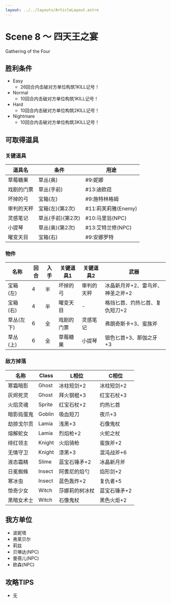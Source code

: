 ```yaml
---
layout: ../../layouts/ArticleLayout.astro
---
```

# Scene 8 ～ 四天王之宴  

Gathering of the Four

## 胜利条件 

- Easy
  - 26回合内击破对方单位构筑1KILL记号！
- Normal
  - 10回合内击破对方单位构筑1KILL记号！
- Hard
  - 10回合内击破对方单位构筑2KILL记号！
- Nightmare
  - 10回合内击破对方单位构筑3KILL记号！

## 可取得道具 

### 关键道具

|道具名|条件|用途|
|---|---|---|
|草莓糖果|草丛(奥)|#9:妮娜|
|戏剧的门票|草丛(手前)|#13:迪欧菈|
|坏掉的弓|宝箱(左)|#9:施特林格姆|
|审判的天秤|宝箱(左)(第2次)|#11:莉芙莉雅(Enemy)|
|灵感笔记|草丛(手前)(第2次)|#10:马里翁(NPC)|
|小提琴|草丛(奥)(第2次)|#13:艾特兰修(NPC)|
|曜变天目|宝箱(右)|#9:安娜罗特|

### 物件

|名称|回合|入手|关键道具1|关键道具2|武器|
|---|---|---|---|---|---|
|宝箱(左)|4|半|坏掉的弓|审判的天秤|冰晶新月斧+2、雷鸟斧、神圣之斧+2|
|宝箱(右)|4|半|曜变天目|-|格挡匕首、灼热匕首、复仇短刀+2|
|草丛(左下)|6|全|戏剧的门票|灵感笔记|弗朗奇斯卡+3、蛮族斧|
|草丛(上)|6|全|草莓糖果|小提琴|银色匕首+3、那伽之牙+3|

### 敌方掉落

|名称|Class|L相位|C相位|
|---|---|---|---|
|寒霜暗影|Ghost|冰柱短剑+2|冰柱短剑+2|
|灰烬死灵|Ghost|拜火钢棍+3|红宝石杖+3|
|火焰灵魂|Sprite|红宝石杖+2|灼热匕首|
|暗影捣蛋鬼|Goblin|吸血短刀|夜爪+3|
|劫掠戈尔贡|Lamia|浅黑+3|石像鬼杖|
|熔解蛇女|Lamia|烈焰枪+2|火蛇之杖|
|绯红领主|Knight|火焰骑枪|蛮族斧+2|
|无情守卫|Knight|漆黑+3|混沌战斧+6|
|液态霜精|Slime|蓝宝石锤矛+2|冰晶新月斧|
|日冕蜘蛛|Insect|阿耆尼的焰勺|焰形剑+2|
|寒冰虫|Insect|蓝色轰炸+2|复仇者+5|
|惊奇少女|Witch|莎娜莉的树冰杖|蓝宝石锤矛+2|
|黑暗女术士|Witch|石像鬼杖|黑色火炬+2|

## 我方单位 

- 波妮塔
- 弗莱贝尔
- 莉兹
- 贝琳达(NPC)
- 曼蓓儿(NPC)
- 欧森(NPC)

## 攻略TIPS 

- 无